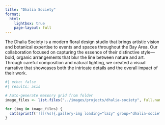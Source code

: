 ```yaml
---
title: "Dhalia Society"
format:
  html:
    lightbox: true
    page-layout: full
---
```


::: {.project-intro}
The Dhalia Society is a modern floral design studio that brings artistic vision and botanical expertise to events and spaces throughout the Bay Area. Our collaboration focused on capturing the essence of their distinctive style—bold, organic arrangements that blur the line between nature and art. Through careful composition and natural lighting, we created a visual narrative that showcases both the intricate details and the overall impact of their work.
:::

::: {.masonry-grid}
```r
#| echo: false
#| results: asis

# Auto-generate masonry grid from folder
image_files <- list.files("../images/projects/dhalia-society", full.names = TRUE, pattern = "\\.(jpg|jpeg|png|webp|gif)$")

for (img in image_files) {
  cat(sprintf('![](%s){.gallery-img loading="lazy" group="dhalia-society-gallery"}\n\n', img))
}
```
:::
